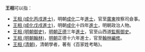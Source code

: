 '''王相'''可以指：

* [[王相_(成化丙戌進士)|王相 (成化丙戌進士)]]，明朝[[成化|成化]]二年[[進士|進士]]，官至[[廣東|廣東]]按察司僉事。
* [[王相_(成化戊戌進士)|王相 (成化戊戌進士)]]，明朝[[成化|成化]]十四年[[進士|進士]]，明朝政治人物。
* [[王相_(明朝御史)|王相 (明朝御史)]]，[[明朝|明朝]][[正德_(明朝)|正德]]三年[[進士|進士]]，官至山西道[[監察御史|監察御史]]。
* [[王相_(明朝翰林)|王相 (明朝翰林)]]，[[明朝|明朝]]正德十六年進士，官至[[翰林|翰林]][[編修|編修]]。
* [[王相_(清朝)|王相 (清朝)]]，清朝學者，著有《百家姓考略》。

{{disambig|CAT=二字王姓人名消歧义|xiang}}